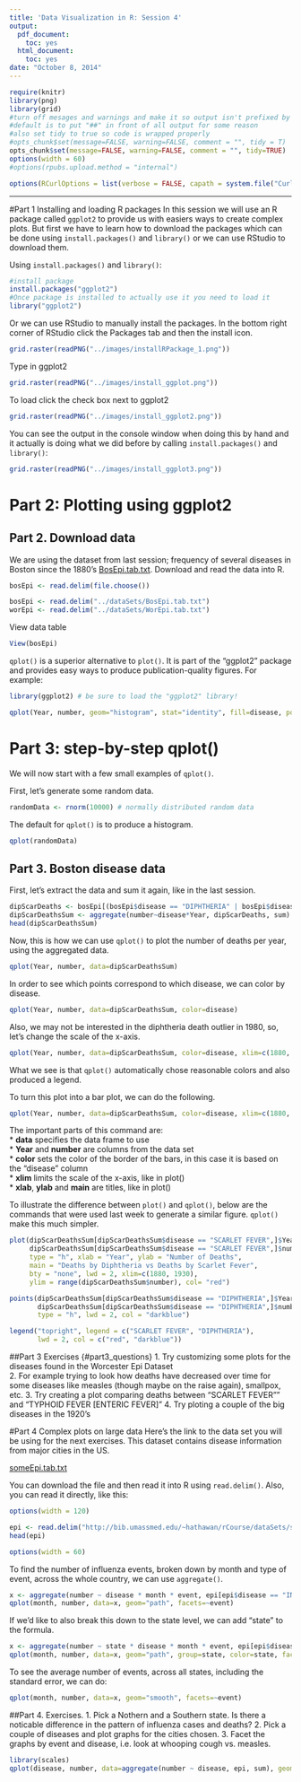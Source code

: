 ```yaml
---
title: 'Data Visualization in R: Session 4'
output:
  pdf_document:
    toc: yes
  html_document:
    toc: yes
date: "October 8, 2014"
---
```

```r
require(knitr)
library(png)
library(grid)
#turn off mesages and warnings and make it so output isn't prefixed by anything,
#default is to put "##" in front of all output for some reason
#also set tidy to true so code is wrapped properly 
#opts_chunk$set(message=FALSE, warning=FALSE, comment = "", tidy = T)
opts_chunk$set(message=FALSE, warning=FALSE, comment = "", tidy=TRUE)
options(width = 60)
#options(rpubs.upload.method = "internal")

options(RCurlOptions = list(verbose = FALSE, capath = system.file("CurlSSL", "cacert.pem", package = "RCurl"), ssl.verifypeer = FALSE))

```

************

#Part 1 Installing and loading R packages
In this session we will use an R package called `ggplot2` to provide us with easiers ways to create complex plots. But first we have to learn how to download the packages which can be done using `install.packages()` and `library()` or we can use RStudio to download them. 

Using `install.packages()` and `library()`:
```r
#install package
install.packages("ggplot2")
#Once package is installed to actually use it you need to load it
library("ggplot2")
```  

Or we can use RStudio to manually install the packages. In the bottom right corner of RStudio click the Packages tab and then the install icon.   
```r
grid.raster(readPNG("../images/installRPackage_1.png"))
```  

Type in ggplot2  
```r
grid.raster(readPNG("../images/install_ggplot.png"))
```  

To load click the check box next to ggplot2  

```r
grid.raster(readPNG("../images/install_ggplot2.png"))
```  

You can see the output in the console window when doing this by hand and it actually is doing what we did before by calling `install.packages()` and `library()`:  

```r
grid.raster(readPNG("../images/install_ggplot3.png"))
```  

# Part 2: Plotting using ggplot2

## Part 2. Download data
We are using the dataset from last session; frequency of several diseases in Boston since the 1880's [BosEpi.tab.txt](http://bib.umassmed.edu/~hathawan/rCourse/dataSets/BosEpi.tab.txt). Download and read the data into R.

```r
bosEpi <- read.delim(file.choose())
```

```r
bosEpi <- read.delim("../dataSets/BosEpi.tab.txt")
worEpi <- read.delim("../dataSets/WorEpi.tab.txt")
```

View data table 
```r
View(bosEpi)
```

`qplot()` is a superior alternative to `plot()`. It is part of the "ggplot2" package and provides easy ways to produce publication-quality figures. For example:  

```r
library(ggplot2) # be sure to load the "ggplot2" library!
```

```r
qplot(Year, number, geom="histogram", stat="identity", fill=disease, position="dodge", data=bosEpi[bosEpi$event == "DEATHS",], xlim=c(1885, 1940))
```

# Part 3: step-by-step qplot()  
We will now start with a few small examples of `qplot()`.

First, let's generate some random data.
```r
randomData <- rnorm(10000) # normally distributed random data
```

The default for `qplot()` is to produce a histogram.
```r
qplot(randomData)
```

## Part 3. Boston disease data
First, let's extract the data and sum it again, like in the last session.  
```r
dipScarDeaths <- bosEpi[(bosEpi$disease == "DIPHTHERIA" | bosEpi$disease == "SCARLET FEVER") & bosEpi$event == "DEATHS",]
dipScarDeathsSum <- aggregate(number~disease*Year, dipScarDeaths, sum)
head(dipScarDeathsSum)
```

Now, this is how we can use `qplot()` to plot the number of deaths per year, using the  aggregated data.  
```r
qplot(Year, number, data=dipScarDeathsSum)
```

In order to see which points correspond to which disease, we can color by disease.  
```r
qplot(Year, number, data=dipScarDeathsSum, color=disease)
```

Also, we may not be interested in the diphtheria death outlier in 1980, so, let's change the scale of the x-axis.  
```r
qplot(Year, number, data=dipScarDeathsSum, color=disease, xlim=c(1880, 1930))
```

What we see is that `qplot()` automatically chose reasonable colors and also produced a legend.  

To turn this plot into a bar plot, we can do the following.  
```r
qplot(Year, number, data=dipScarDeathsSum, color=disease, xlim=c(1880, 1930), geom="bar", stat="identity", position="dodge", fill=disease, main = "Deaths by Diphtheria vs Deaths by Scarlet Fever", xlab = "Year", ylab = "Number of Deaths")
```

The important parts of this command are:  
*  **data** specifies the data frame to use  
*  **Year** and **number** are columns from the data set  
*  **color** sets the color of the border of the bars, in this case it is based on the "disease" column  
*  **xlim** limits the scale of the x-axis, like in plot()  
*  **xlab**, **ylab** and **main** are titles, like in plot()  

To illustrate the difference between `plot()` and `qplot()`, below are the commands that were used last week to generate a similar figure. `qplot()` make this much simpler.  
```r
plot(dipScarDeathsSum[dipScarDeathsSum$disease == "SCARLET FEVER",]$Year,
     dipScarDeathsSum[dipScarDeathsSum$disease == "SCARLET FEVER",]$number,
     type = "h", xlab = "Year", ylab = "Number of Deaths", 
     main = "Deaths by Diphtheria vs Deaths by Scarlet Fever",
     bty = "none", lwd = 2, xlim=c(1880, 1930), 
     ylim = range(dipScarDeathsSum$number), col= "red")  

points(dipScarDeathsSum[dipScarDeathsSum$disease == "DIPHTHERIA",]$Year + 0.5,
       dipScarDeathsSum[dipScarDeathsSum$disease == "DIPHTHERIA",]$number,
       type = "h", lwd = 2, col = "darkblue") 

legend("topright", legend = c("SCARLET FEVER", "DIPHTHERIA"),
       lwd = 2, col = c("red", "darkblue"))
```

##Part 3 Exercises {#part3_questions}
1.  Try customizing some plots for the diseases found in the Worcester Epi Dataset  
2.  For example trying to look how deaths have decreased over time for some diseases like measles (though maybe on the raise again), smallpox, etc.
3.  Try creating a plot comparing deaths between "SCARLET FEVER"" and "TYPHOID FEVER [ENTERIC FEVER]"
4.  Try ploting a couple of the big diseases in the 1920's 

#Part 4 Complex plots on large data
Here's the link to the data set you will be using for the next exercises. This dataset contains disease information from  major cities in the US.  

[someEpi.tab.txt](http://bib.umassmed.edu/~hathawan/rCourse/dataSets/someEpi.tab.txt)  

You can download the file and then read it into R using `read.delim()`. Also, you can read it directly, like this:

```r
options(width = 120)
```
```r
epi <- read.delim("http://bib.umassmed.edu/~hathawan/rCourse/dataSets/someEpi.tab.txt")
head(epi)
```
```r
options(width = 60)
```

To find the number of influenza events, broken down by month and type of event, across the whole country, we can use `aggregate()`.  

```r
x <- aggregate(number ~ disease * month * event, epi[epi$disease == "INFLUENZA", ], sum)
qplot(month, number, data=x, geom="path", facets=~event)
```

If we'd like to also break this down to the state level, we can add "state" to the formula.  

```r
x <- aggregate(number ~ state * disease * month * event, epi[epi$disease == "INFLUENZA", ], sum)
qplot(month, number, data=x, geom="path", group=state, color=state, facets=~event) + guides(col = guide_legend(ncol=3))
```

To see the average number of events, across all states, including the standard error, we can do:  

```r
qplot(month, number, data=x, geom="smooth", facets=~event)
```

##Part 4. Exercises.
1.  Pick a Nothern and a Southern state. Is there a noticable difference in the pattern of influenza cases and deaths?
2.  Pick a couple of diseases and plot graphs for the cities chosen.
3.  Facet the graphs by event and disease, i.e. look at whooping cough vs. measles.

```r
library(scales)
qplot(disease, number, data=aggregate(number ~ disease, epi, sum), geom="bar", stat="identity", main="Total events per disease") + theme(axis.text.x = element_text(angle = 90, vjust = 0.5, hjust = 1)) + scale_y_continuous(labels = comma)
```

